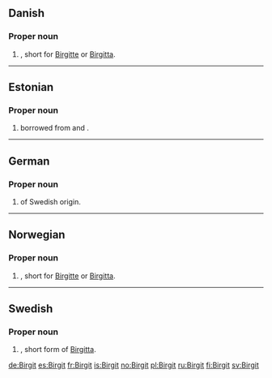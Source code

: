 ==Danish==

===Proper noun===
{{infl|da|proper noun}}

# {{given name|female|lang=da}}, short for [[Birgitte]] or [[Birgitta]].

----

==Estonian==

===Proper noun===
{{infl|et|proper noun}}

# {{given name|female|lang=et}} borrowed from {{etyl|sv|et}} and {{etyl|da|et}}. 

----

==German==

===Proper noun===
{{infl|de|proper noun}}

# {{given name|female|lang=de}} of Swedish origin.

----

==Norwegian==

===Proper noun===
{{infl|no|proper noun}}

# {{given name|female|lang=no}}, short for [[Birgitte]] or [[Birgitta]].

----

==Swedish==

===Proper noun===
{{infl|sv|proper noun}}

# {{given name|female|lang=sv}}, short form of [[Birgitta]].

[[de:Birgit]]
[[es:Birgit]]
[[fr:Birgit]]
[[is:Birgit]]
[[no:Birgit]]
[[pl:Birgit]]
[[ru:Birgit]]
[[fi:Birgit]]
[[sv:Birgit]]